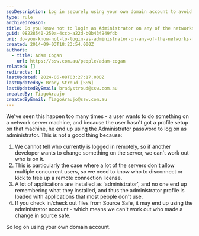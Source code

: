 ```yaml
---
seoDescription: Log in securely using your own domain account to avoid unauthorized access and maintain transparency on network machines.
type: rule
archivedreason:
title: Do you know not to login as Administrator on any of the networks machines?
guid: 08228540-250a-4ccb-a22d-b0b434949fdb
uri: do-you-know-not-to-login-as-administrator-on-any-of-the-networks-machines
created: 2014-09-03T18:23:54.000Z
authors:
  - title: Adam Cogan
    url: https://ssw.com.au/people/adam-cogan
related: []
redirects: []
lastUpdated: 2024-06-08T03:27:17.000Z
lastUpdatedBy: Brady Stroud [SSW]
lastUpdatedByEmail: bradystroud@ssw.com.au
createdBy: TiagoAraujo
createdByEmail: TiagoAraujo@ssw.com.au
---
```


We've seen this happen too many times - a user wants to do something on a network server machine, and because the user hasn't got a profile setup on that machine, he end up using the Administrator password to log on as administrator.
This is not a good thing because:

1. We cannot tell who currently is logged in remotely, so if another developer wants to change something on the server, we can't work out who is on it.
2. This is particularly the case where a lot of the servers don't allow multiple concurrent
   users, so we need to know who to disconnect or kick to free up a remote connection
   license.
3. A lot of applications are installed as 'administrator', and no one end up remembering
   what they installed, and thus the administrator profile is loaded with applications
   that most people don't use.
4. If you check in/check out files from Source Safe, it may end up using the administrator
   account - which means we can't work out who made a change in source safe.

So log on using your own domain account.
